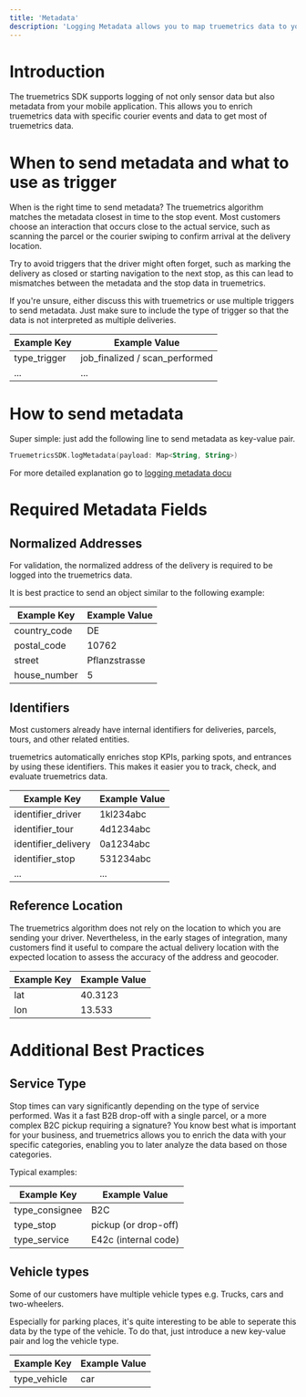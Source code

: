 ```yaml
---
title: 'Metadata'  
description: 'Logging Metadata allows you to map truemetrics data to your existing data.'
---
```


# Introduction

The truemetrics SDK supports logging of not only sensor data but also metadata from your mobile application. This allows you to enrich truemetrics data with specific courier events and data to get most of truemetrics data.

# When to send metadata and what to use as trigger

When is the right time to send metadata? The truemetrics algorithm matches the metadata closest in time to the stop event. Most customers choose an interaction that occurs close to the actual service, such as scanning the parcel or the courier swiping to confirm arrival at the delivery location. 

Try to avoid triggers that the driver might often forget, such as marking the delivery as closed or starting navigation to the next stop, as this can lead to mismatches between the metadata and the stop data in truemetrics.

If you're unsure, either discuss this with truemetrics or use multiple triggers to send metadata. Just make sure to include the type of trigger so that the data is not interpreted as multiple deliveries.

| Example Key   | Example Value                  |
| ------------- | ------------------------------ |
| type_trigger  | job_finalized / scan_performed  |
| ...           | ...                            |


# How to send metadata
Super simple: just add the following line to send metadata as key-value pair.
```kotlin
TruemetricsSDK.logMetadata(payload: Map<String, String>)
```
For more detailed explanation go to [logging metadata docu](https://docu.truemetrics.cloud/functions#log-metadata)

# Required Metadata Fields


## Normalized Addresses

For validation, the normalized address of the delivery is required to be logged into the truemetrics data.

It is best practice to send an object similar to the following example:

| Example Key    | Example Value         |
| -------------- | --------------------- |
| country_code   | DE                    |
| postal_code    | 10762                 |
| street         | Pflanzstrasse          |
| house_number   | 5                     |

## Identifiers

Most customers already have internal identifiers for deliveries, parcels, tours, and other related entities.

truemetrics automatically enriches stop KPIs, parking spots, and entrances by using these identifiers. This makes it easier you to track, check, and evaluate truemetrics data.

| Example Key          | Example Value     |
| -------------------- | ----------------- |
| identifier_driver    | 1kl234abc            |
| identifier_tour      | 4d1234abc            |
| identifier_delivery  | 0a1234abc            |
| identifier_stop      | 531234abc            |
| ...                  |  ...             |

## Reference Location

The truemetrics algorithm does not rely on the location to which you are sending your driver. Nevertheless, in the early stages of integration, many customers find it useful to compare the actual delivery location with the expected location to assess the accuracy of the address and geocoder.

| Example Key   | Example Value        |
| ------------- | -------------------- |
| lat           | 40.3123              |
| lon           | 13.533               |



# Additional Best Practices

## Service Type

Stop times can vary significantly depending on the type of service performed. Was it a fast B2B drop-off with a single parcel, or a more complex B2C pickup requiring a signature? You know best what is important for your business, and truemetrics allows you to enrich the data with your specific categories, enabling you to later analyze the data based on those categories.

Typical examples:

| Example Key   | Example Value        |
| ------------- | -------------------- |
| type_consignee  | B2C                |
| type_stop       | pickup (or drop-off)|
| type_service    | E42c (internal code)|

## Vehicle types

Some of our customers have multiple vehicle types e.g. Trucks, cars and two-wheelers.

Especially for parking places,  it's quite interesting to be able to seperate this data by the type of the vehicle. To do that, just introduce a new  key-value pair and log the vehicle type.

| Example Key   | Example Value        |
| ------------- | -------------------- |
| type_vehicle           | car              |


